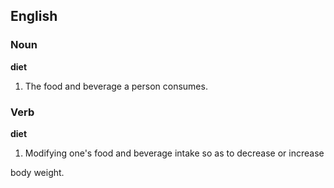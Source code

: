 ==English==

===Noun===
'''diet'''
#The food and beverage a person consumes.

===Verb===
'''diet'''
#Modifying one's food and beverage intake so as to decrease or increase 
body weight.